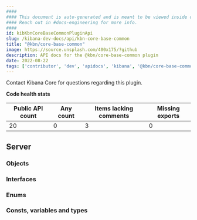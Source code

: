 ```yaml
---
####
#### This document is auto-generated and is meant to be viewed inside our experimental, new docs system.
#### Reach out in #docs-engineering for more info.
####
id: kibKbnCoreBaseCommonPluginApi
slug: /kibana-dev-docs/api/kbn-core-base-common
title: "@kbn/core-base-common"
image: https://source.unsplash.com/400x175/?github
description: API docs for the @kbn/core-base-common plugin
date: 2022-08-22
tags: ['contributor', 'dev', 'apidocs', 'kibana', '@kbn/core-base-common']
---
```




Contact Kibana Core for questions regarding this plugin.

**Code health stats**

| Public API count  | Any count | Items lacking comments | Missing exports |
|-------------------|-----------|------------------------|-----------------|
| 20 | 0 | 3 | 0 |

## Server

### Objects
<DocDefinitionList data={kbnCoreBaseCommonObj.server.objects}/>

### Interfaces
<DocDefinitionList data={kbnCoreBaseCommonObj.server.interfaces}/>

### Enums
<DocDefinitionList data={kbnCoreBaseCommonObj.server.enums}/>

### Consts, variables and types
<DocDefinitionList data={kbnCoreBaseCommonObj.server.misc}/>

